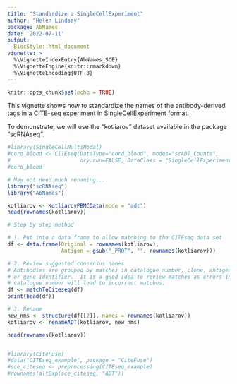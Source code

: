 ```yaml
---
title: "Standardize a SingleCellExperiment"
author: "Helen Lindsay"
package: AbNames
date: '2022-07-11'
output:
  BiocStyle::html_document
vignette: >
  %\VignetteIndexEntry{AbNames_SCE}
  %\VignetteEngine{knitr::rmarkdown}
  %\VignetteEncoding{UTF-8}
---
```


```r
knitr::opts_chunk$set(echo = TRUE)
```

This vignette shows how to standardize the names of the antibody-derived tags in
a CITE-seq experiment in SingleCellExperiment format.

To demonstrate, we will use the "kotliarov" dataset available in the package
"scRNAseq".  


```r

#library(SingleCellMultiModal)
#cord_blood <- CITEseq(DataType="cord_blood", modes="scADT_Counts",
#                      dry.run=FALSE, DataClass = "SingleCellExperiment")
#cord_blood

# May not need much renaming....
library("scRNAseq")
library("AbNames")

kotliarov <- KotliarovPBMCData(mode = "adt")
head(rownames(kotliarov))

# Step by step method

# 1. Put into a data frame to allow matching to the CITEseq data set
df <- data.frame(Original = rownames(kotliarov),
                 Antigen = gsub("_PROT", "", rownames(kotliarov)))

# 2. Review suggested consensus names
# Antibodies are grouped by matches in catalogue number, clone, antigen name
# or gene identifier.  It is a good idea to review matches as errors in e.g.
# catalogue number will lead to incorrect matches.
df <- matchToCiteseq(df)
print(head(df))

# 3. Rename
new_nms <- structure(df[[2]], names = rownames(kotliarov))
kotliarov <- renameADT(kotliarov, new_nms)

head(rownames(kotliarov))


#library(CiteFuse)
#data("CITEseq_example", package = "CiteFuse")
#sce_citeseq <- preprocessing(CITEseq_example)
#rownames(altExp(sce_citeseq, "ADT"))
```
